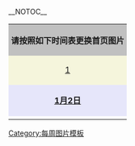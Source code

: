 __NOTOC__
{|align=center style="border: 1px solid #aaaaaa;" 
|-
|style="background:#C0C0C0; padding: 3px 5px 3px 5px;" align="center" colspan=9 |'''请按照如下时间表更换首页图片'''
|-
|style="background:#F5F5DC" align="center" | [[#1|1]] 
|style="background:#F5F5DC" align="center" | [[#2|2]] 
|style="background:#F5F5DC" align="center" | [[#3|3]] 
|style="background:#F5F5DC" align="center" | [[#4|4]] 
|style="background:#F5F5DC" align="center" | [[#5|5]] 
|style="background:#F5F5DC" align="center" | [[#6|6]] 
|style="background:#F5F5DC" align="center" | [[#7|7]] 
|style="background:#F5F5DC" align="center" | [[#8|8]]
|style="background:#F5F5DC" align="center" | [[#9|9]]
|-
|style="background:#E6E6FA" align="center" | '''[[1月2日]]'''
|style="background:#E6E6FA" align="center" | '''[[1月5日]]'''
|style="background:#E6E6FA" align="center" | '''[[1月9日]]'''
|style="background:#E6E6FA" align="center" | '''[[1月12日]]'''
|style="background:#E6E6FA" align="center" | '''[[1月16日]]'''
|style="background:#E6E6FA" align="center" | '''[[1月19日]]'''
|style="background:#E6E6FA" align="center" | '''[[1月23日]]'''
|style="background:#E6E6FA" align="center" | '''[[1月26日]]'''
|style="background:#E6E6FA" align="center" | '''[[1月30日]]'''
|-
|}
{{Potweek|month=2006-01|No=1}}
{{Potweek|month=2006-01|No=2}}
{{Potweek|month=2006-01|No=3}}
{{Potweek|month=2006-01|No=4}}
{{Potweek|month=2006-01|No=5}}
{{Potweek|month=2006-01|No=6}}
{{Potweek|month=2006-01|No=7}}
{{Potweek|month=2006-01|No=8}}
{{Potweek|month=2006-01|No=9}}
<noinclude>[[Category:每周图片模板]]</noinclude>